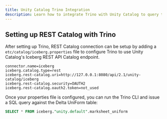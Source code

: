 ```yaml
---
title: Unity Catalog Trino Integration 
description: Learn how to integrate Trino with Unity Catalog to query tables using Trino's distributed SQL query engine and REST Catalog connector
---
```


## Setting up REST Catalog with Trino

After setting up Trino, REST Catalog connection can be setup by adding a `etc/catalog/iceberg.properties` file to configure Trino to use Unity Catalog's Iceberg REST API Catalog endpoint.

```
connector.name=iceberg
iceberg.catalog.type=rest
iceberg.rest-catalog.uri=http://127.0.0.1:8080/api/2.1/unity-catalog/iceberg
iceberg.rest-catalog.security=OAUTH2
iceberg.rest-catalog.oauth2.token=not_used
```

Once your properties file is configured, you can run the Trino CLI and issue a SQL query against the Delta UniForm table:

```sql
SELECT * FROM iceberg."unity.default".marksheet_uniform
```
